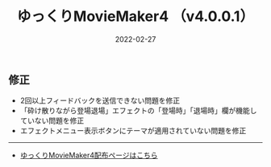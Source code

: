 ﻿---
title: ゆっくりMovieMaker4  （v4.0.0.1）
date: 2022-02-27
tags: [YMM4,お知らせ]
---
## 修正
- 2回以上フィードバックを送信できない問題を修正
- 「砕け散りながら登場退場」エフェクトの「登場時」「退場時」欄が機能していない問題を修正
- エフェクトメニュー表示ボタンにテーマが適用されていない問題を修正

---

- [ゆっくりMovieMaker4配布ページはこちら](/ymm4/)